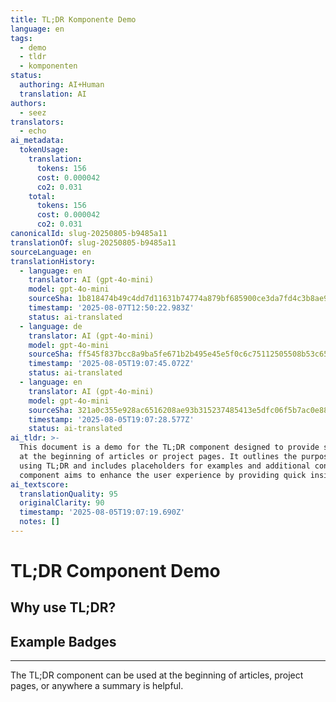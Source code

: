 ```yaml
---
title: TL;DR Komponente Demo
language: en
tags:
  - demo
  - tldr
  - komponenten
status:
  authoring: AI+Human
  translation: AI
authors:
  - seez
translators:
  - echo
ai_metadata:
  tokenUsage:
    translation:
      tokens: 156
      cost: 0.000042
      co2: 0.031
    total:
      tokens: 156
      cost: 0.000042
      co2: 0.031
canonicalId: slug-20250805-b9485a11
translationOf: slug-20250805-b9485a11
sourceLanguage: en
translationHistory:
  - language: en
    translator: AI (gpt-4o-mini)
    model: gpt-4o-mini
    sourceSha: 1b818474b49c4dd7d11631b74774a879bf685900ce3da7fd4c3b8ae9ca20fdf3
    timestamp: '2025-08-07T12:50:22.983Z'
    status: ai-translated
  - language: de
    translator: AI (gpt-4o-mini)
    model: gpt-4o-mini
    sourceSha: ff545f837bcc8a9ba5fe671b2b495e45e5f0c6c75112505508b53c653adc7b8d
    timestamp: '2025-08-05T19:07:45.072Z'
    status: ai-translated
  - language: en
    translator: AI (gpt-4o-mini)
    model: gpt-4o-mini
    sourceSha: 321a0c355e928ac6516208ae93b315237485413e5dfc06f5b7ac0e880fb3e6f0
    timestamp: '2025-08-05T19:07:28.577Z'
    status: ai-translated
ai_tldr: >-
  This document is a demo for the TL;DR component designed to provide summaries
  at the beginning of articles or project pages. It outlines the purpose of
  using TL;DR and includes placeholders for examples and additional content. The
  component aims to enhance the user experience by providing quick insights.
ai_textscore:
  translationQuality: 95
  originalClarity: 90
  timestamp: '2025-08-05T19:07:19.690Z'
  notes: []
---
```



# TL;DR Component Demo

<Tldr tldr="Diese Seite demonstriert die neue TL;DR-Komponente. Sie bietet eine schnelle, KI-generierte Zusammenfassung, damit Leser sofort den Kern erfassen können." />

## Why use TL;DR?

<Note
  title="Schnelle Zusammenfassungen"
  description="TL;DR-Abschnitte helfen Lesern, die Hauptpunkte eines Inhalts schnell zu erfassen. Perfekt für Vielbeschäftigte!"
  icon="tabler:info-square"
/>

## Example Badges

<Badge variant="ai" text="KI" icon="🤖" size="sm" />
<Badge variant="human" text="Mensch" icon="🧑" size="sm" />
<Badge variant="tag" text="Demo" size="md" />

---

The TL;DR component can be used at the beginning of articles, project pages, or anywhere a summary is helpful.

